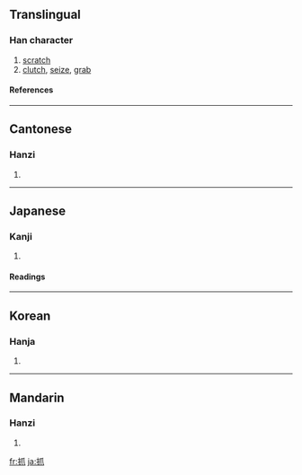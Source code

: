 ==Translingual==
===Han character===
{{Han char|rn=64|rad=手|as=04|sn=7|four=5203<sub>0</sub>|canj=手竹中人 (QHLO), X手竹中人 (XQHLO)}}
# [[scratch]]
# [[clutch]], [[seize]], [[grab]]
====References====
{{Han ref|kx=0421.110|dkj=11885|dj=0768.110|hdz=31839.010|uh=6293|ud=25235|bh=A7EC|bd=42988}}
----
==Cantonese==
===Hanzi===
{{yue-hanzi|jyut=|y=ja1, jaau2}}
# {{defn|Cantonese}}
----
==Japanese==
===Kanji===
{{ja-kanji|grade=|rs=手04}}
# {{defn|Japanese}} 
====Readings====
{{ja-readings|on=[[そう]] (sō)|kun=[[つまむ]] (tsumamu), [[つねる]] (tsuneru)}}
----
==Korean==
===Hanja===
{{ko-hanja|hangeul=조|eumhun=|rv=jo|mr=cho|y=co}}
# {{defn|Korean}}
----
==Mandarin==
===Hanzi===
{{cmn-hanzi|pin=[[zhuā]] ([[zhua1]])|wg=chua<sup>1</sup>}}
# {{defn|Mandarin}}

[[fr:抓]]
[[ja:抓]]